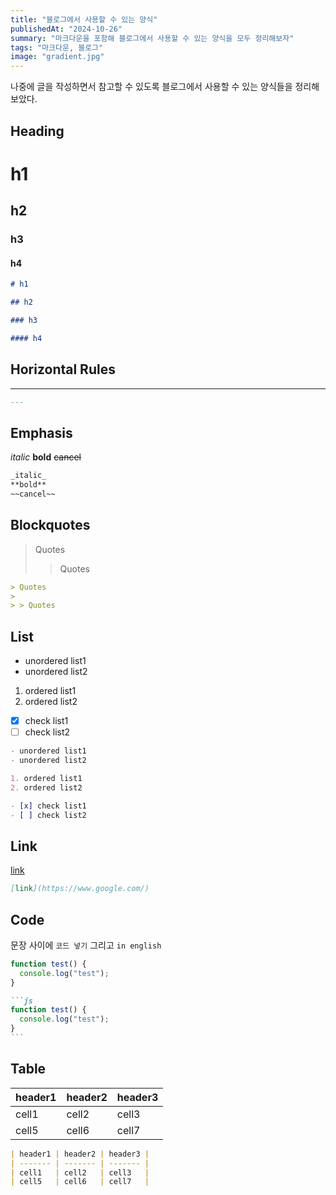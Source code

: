 ```yaml
---
title: "블로그에서 사용할 수 있는 양식"
publishedAt: "2024-10-26"
summary: "마크다운을 포함해 블로그에서 사용할 수 있는 양식을 모두 정리해보자"
tags: "마크다운, 블로그"
image: "gradient.jpg"
---
```


나중에 글을 작성하면서 참고할 수 있도록 블로그에서 사용할 수 있는 양식들을 정리해보았다.

## Heading

# h1

## h2

### h3

#### h4

```markdown
# h1

## h2

### h3

#### h4
```

## Horizontal Rules

---

```markdown
---
```

## Emphasis

_italic_
**bold**
~~cancel~~

```markdown
_italic_
**bold**
~~cancel~~
```

## Blockquotes

> Quotes
>
> > Quotes

```markdown
> Quotes
>
> > Quotes
```

## List

- unordered list1
- unordered list2

1. ordered list1
2. ordered list2

- [x] check list1
- [ ] check list2

```markdown
- unordered list1
- unordered list2

1. ordered list1
2. ordered list2

- [x] check list1
- [ ] check list2
```

## Link

[link](https://www.google.com/)

```markdown
[link](https://www.google.com/)
```

## Code

문장 사이에 `코드 넣기` 그리고 `in english`

```js
function test() {
  console.log("test");
}
```

````markdown
```js
function test() {
  console.log("test");
}
```
````

## Table

| header1 | header2 | header3 |
| ------- | ------- | ------- |
| cell1   | cell2   | cell3   |
| cell5   | cell6   | cell7   |

```markdown
| header1 | header2 | header3 |
| ------- | ------- | ------- |
| cell1   | cell2   | cell3   |
| cell5   | cell6   | cell7   |
```
